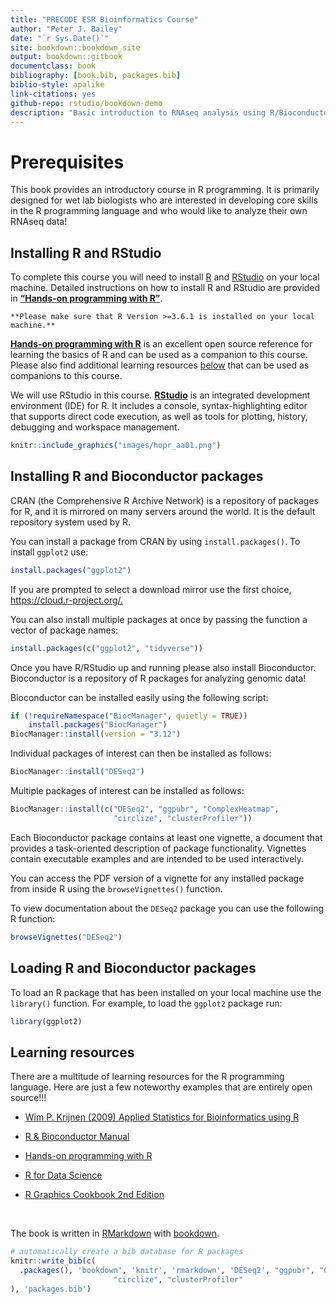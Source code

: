 ```yaml
--- 
title: "PRECODE ESR Bioinformatics Course"
author: "Peter J. Bailey"
date: "`r Sys.Date()`"
site: bookdown::bookdown_site
output: bookdown::gitbook
documentclass: book
bibliography: [book.bib, packages.bib]
biblio-style: apalike
link-citations: yes
github-repo: rstudio/bookdown-demo
description: "Basic introduction to RNAseq analysis using R/Bioconductor"
---
```


# Prerequisites


This book provides an introductory course in R programming. It is primarily designed for wet lab biologists who are interested in developing core skills in the R programming language and who would like to analyze their own RNAseq data!


## Installing R and RStudio

To complete this course you will need to install [R](https://cloud.r-project.org/) and [RStudio](https://rstudio.com/) on your local machine. Detailed instructions on how to install R and RStudio are provided in [__"Hands-on programming with R"__](https://rstudio-education.github.io/hopr/starting.html).

```block2
**Please make sure that R Version >=3.6.1 is installed on your local machine.**
```

[__Hands-on programming with R__](https://rstudio-education.github.io/hopr/) is an excellent open source reference for learning the basics of R and can be used as a companion to this course. Please also find additional learning resources [below](#learning_resources) that can be used as companions to this course.


We will use RStudio in this course. [__RStudio__](https://rstudio.com/) is an integrated development environment (IDE) for R. It includes a console, syntax-highlighting editor that supports direct code execution, as well as tools for plotting, history, debugging and workspace management.

```r
knitr::include_graphics("images/hopr_aa01.png")
```



## Installing R and Bioconductor packages

CRAN (the Comprehensive R Archive Network) is a repository of packages for R, and it is mirrored on many servers around the world. It is the default repository system used by R.

You can install a package from CRAN by using `install.packages()`. To install `ggplot2` use:

```r
install.packages("ggplot2")
```

If you are prompted to select a download mirror use the first choice, [https://cloud.r-project.org/.](https://cloud.r-project.org/)

You can also install multiple packages at once by passing the function a vector of package names:

```r
install.packages(c("ggplot2", "tidyverse"))
```


Once you have R/RStudio up and running please also install Bioconductor. Bioconductor is a repository of R packages for analyzing genomic data!

Bioconductor can be installed easily using the following script:

```r
if (!requireNamespace("BiocManager", quietly = TRUE))
    install.packages("BiocManager")
BiocManager::install(version = "3.12")

```

Individual packages of interest can then be installed as follows:

```r
BiocManager::install("DESeq2")
```

Multiple packages of interest can be installed as follows:

```r
BiocManager::install(c("DESeq2", "ggpubr", "ComplexHeatmap",
                       "circlize", "clusterProfiler"))
```

Each Bioconductor package contains at least one vignette, a document that provides a task-oriented description of package functionality. Vignettes contain executable examples and are intended to be used interactively.

You can access the PDF version of a vignette for any installed package from inside R using the `browseVignettes()` function.

To view documentation about the `DESeq2` package you can use the following R function:

```r
browseVignettes("DESeq2")
```

## Loading R and Bioconductor packages

To load an R package that has been installed on your local machine use the `library()` function. For example, to load the `ggplot2` package run:

```r
library(ggplot2)
```



## Learning resources {#learning_resources}

There are a multitude of learning resources for the R programming language. Here are just a few noteworthy examples that are entirely open source!!!

  - [Wim P. Krijnen (2009) Applied Statistics for Bioinformatics using R](https://cran.r-project.org/doc/contrib/Krijnen-IntroBioInfStatistics.pdf)

  - [R & Bioconductor Manual](http://manuals.bioinformatics.ucr.edu/home)
  
  - [Hands-on programming with R](https://rstudio-education.github.io/hopr)
  
  - [R for Data Science](https://r4ds.had.co.nz/)
  
  - [R Graphics Cookbook 2nd Edition](https://r-graphics.org/)
  
  <br>
  
The book is written in [RMarkdown](https://rmarkdown.rstudio.com) with [bookdown](https://bookdown.org). 

```r
# automatically create a bib database for R packages
knitr::write_bib(c(
  .packages(), 'bookdown', 'knitr', 'rmarkdown', 'DESeq2', "ggpubr", "ComplexHeatmap",
                       "circlize", "clusterProfiler"
), 'packages.bib')
```
